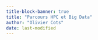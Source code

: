 ```yaml
---
title-block-banner: true
title: "Parcours HPC et Big Data"
author: "Olivier Cots"
date: last-modified
---
```

